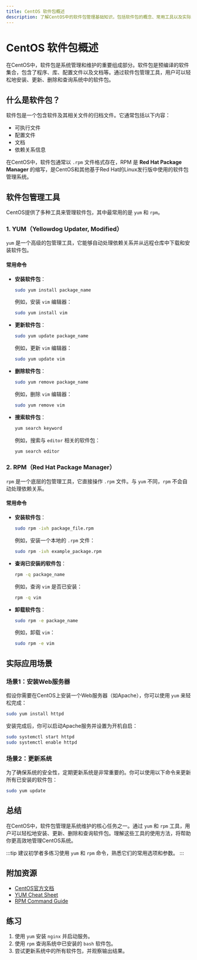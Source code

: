 ```yaml
---
title: CentOS 软件包概述
description: 了解CentOS中的软件包管理基础知识，包括软件包的概念、常用工具以及实际应用场景。
---
```


# CentOS 软件包概述

在CentOS中，软件包是系统管理和维护的重要组成部分。软件包是预编译的软件集合，包含了程序、库、配置文件以及文档等。通过软件包管理工具，用户可以轻松地安装、更新、删除和查询系统中的软件包。

## 什么是软件包？

软件包是一个包含软件及其相关文件的归档文件。它通常包括以下内容：
- 可执行文件
- 配置文件
- 文档
- 依赖关系信息

在CentOS中，软件包通常以 `.rpm` 文件格式存在，RPM 是 **Red Hat Package Manager** 的缩写，是CentOS和其他基于Red Hat的Linux发行版中使用的软件包管理系统。

## 软件包管理工具

CentOS提供了多种工具来管理软件包，其中最常用的是 `yum` 和 `rpm`。

### 1. YUM（Yellowdog Updater, Modified）

`yum` 是一个高级的包管理工具，它能够自动处理依赖关系并从远程仓库中下载和安装软件包。

#### 常用命令

- **安装软件包**：
  ```bash
  sudo yum install package_name
  ```
  例如，安装 `vim` 编辑器：
  ```bash
  sudo yum install vim
  ```

- **更新软件包**：
  ```bash
  sudo yum update package_name
  ```
  例如，更新 `vim` 编辑器：
  ```bash
  sudo yum update vim
  ```

- **删除软件包**：
  ```bash
  sudo yum remove package_name
  ```
  例如，删除 `vim` 编辑器：
  ```bash
  sudo yum remove vim
  ```

- **搜索软件包**：
  ```bash
  yum search keyword
  ```
  例如，搜索与 `editor` 相关的软件包：
  ```bash
  yum search editor
  ```

### 2. RPM（Red Hat Package Manager）

`rpm` 是一个底层的包管理工具，它直接操作 `.rpm` 文件。与 `yum` 不同，`rpm` 不会自动处理依赖关系。

#### 常用命令

- **安装软件包**：
  ```bash
  sudo rpm -ivh package_file.rpm
  ```
  例如，安装一个本地的 `.rpm` 文件：
  ```bash
  sudo rpm -ivh example_package.rpm
  ```

- **查询已安装的软件包**：
  ```bash
  rpm -q package_name
  ```
  例如，查询 `vim` 是否已安装：
  ```bash
  rpm -q vim
  ```

- **卸载软件包**：
  ```bash
  sudo rpm -e package_name
  ```
  例如，卸载 `vim`：
  ```bash
  sudo rpm -e vim
  ```

## 实际应用场景

### 场景1：安装Web服务器

假设你需要在CentOS上安装一个Web服务器（如Apache），你可以使用 `yum` 来轻松完成：

```bash
sudo yum install httpd
```

安装完成后，你可以启动Apache服务并设置为开机自启：

```bash
sudo systemctl start httpd
sudo systemctl enable httpd
```

### 场景2：更新系统

为了确保系统的安全性，定期更新系统是非常重要的。你可以使用以下命令来更新所有已安装的软件包：

```bash
sudo yum update
```

## 总结

在CentOS中，软件包管理是系统维护的核心任务之一。通过 `yum` 和 `rpm` 工具，用户可以轻松地安装、更新、删除和查询软件包。理解这些工具的使用方法，将帮助你更高效地管理CentOS系统。

:::tip
建议初学者多练习使用 `yum` 和 `rpm` 命令，熟悉它们的常用选项和参数。
:::

## 附加资源

- [CentOS官方文档](https://www.centos.org/docs/)
- [YUM Cheat Sheet](https://access.redhat.com/sites/default/files/attachments/rh_yum_cheatsheet_1214_jcs_print.pdf)
- [RPM Command Guide](https://rpm.org/user_doc/)

## 练习

1. 使用 `yum` 安装 `nginx` 并启动服务。
2. 使用 `rpm` 查询系统中已安装的 `bash` 软件包。
3. 尝试更新系统中的所有软件包，并观察输出结果。
